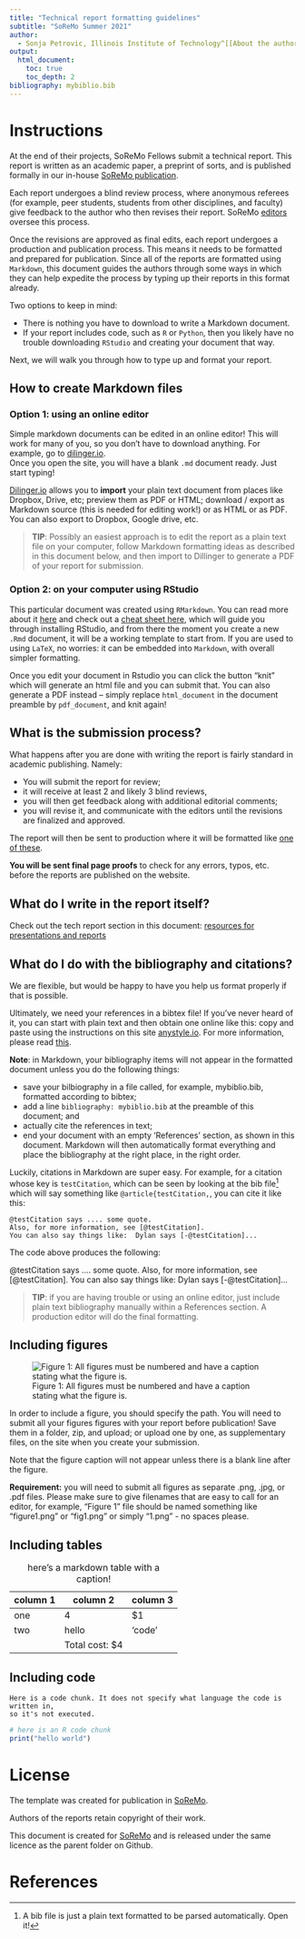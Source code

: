 ```yaml
---
title: "Technical report formatting guidelines" 
subtitle: "SoReMo Summer 2021"
author: 
  - Sonja Petrovic, Illinois Institute of Technology^[[About the author](http://www.sonjapetrovicstats.com).] 
output: 
  html_document:
    toc: true
    toc_depth: 2
bibliography: mybiblio.bib
---
```



# Instructions 

At the end of their projects, SoReMo Fellows submit a technical report. This report is written as an academic paper, a preprint of sorts, and is published formally in our in-house [SoReMo publication](http://journals.library.iit.edu/index.php/Soremo/). 

Each report undergoes a blind review process, where anonymous referees (for example, peer students, students from other disciplines, and faculty) give feedback to the author who then revises their report. SoReMo [editors](http://journals.library.iit.edu/index.php/Soremo/about/editorialTeam) oversee this process. 

Once the revisions are approved as final edits, each report undergoes a production and publication process. This means it needs to be formatted and prepared for publication. Since all of the reports are formatted using `Markdown`, this document guides the authors through some ways in which they can help expedite the process by typing up their reports in this format already. 

Two options to keep in mind: 

* There is nothing you have to download to write a Markdown document.
* If your report includes code, such as `R` or `Python`, then you likely have no trouble downloading `RStudio` and creating your document that way. 

Next, we will walk you through how to type up and format your report. 


## How to create Markdown files

### Option 1: using an online editor

Simple markdown documents can be edited in an online editor! This will work for many of you, so you don't have to download anything. 
For example, go to [dilinger.io](https://dillinger.io/).  
Once you open the site, you will have a blank `.md` document ready. Just start typing!  

[Dilinger.io](https://dillinger.io/) allows you to **import** your plain text document from places like Dropbox, Drive, etc; preview them as PDF or HTML;  download / export as Markdown source (this is needed for editing work!) or as HTML or as PDF. You can also export to Dropbox, Google drive, etc. 

> **TIP**: Possibly an easiest approach is to  edit the report  as a plain text file on your computer, follow Markdown formatting ideas as described in this document below, and then  import to Dillinger to generate a PDF of your report for submission. 



### Option 2: on your computer using RStudio

This particular document  was created using `RMarkdown`. You can read more about it [here](https://www.markdownguide.org/getting-started/) and check out a [cheat sheet here](https://rstudio.com/wp-content/uploads/2015/02/rmarkdown-cheatsheet.pdf), which will guide you through installing RStudio, and from there the moment you create  a new `.Rmd` document, it will be a  working template to start from.  If you are used to using `LaTeX`, no worries: it can be embedded into `Markdown`, with overall simpler formatting. 

Once you edit your document in Rstudio you can click the button "knit" which will generate an html file and you can submit that. You can also generate a PDF instead -- simply replace `  html_document` in the document preamble by `pdf_document`, and knit again! 



## What is the submission process? 

What happens after you are done with writing the report is fairly standard in academic publishing. Namely: 

* You will submit the report for review;
* it will receive at least 2 and likely 3 blind reviews, 
* you will then get feedback along with additional editorial comments; 
* you will revise it, and communicate with the editors until the revisions are finalized and approved. 

The report will then be sent to production where it will be formatted like [one of these](http://soremo.library.iit.edu/index.php/Soremo/issue/current). 

**You will be sent final page proofs** to check for any errors, typos, etc. before the reports are published on the website. 

## What do I write in the report itself? 

 Check out the tech report section in this document: [resources for presentations and reports](https://htmlpreview.github.io/?https://github.com/Sondzus/SoReMo/blob/main/SoReMo-ResourcesForFellows.html)

## What do I do with the bibliography and citations? 

We are flexible, but would be happy to have you help us format properly if that is possible. 

Ultimately, we need your references in a  bibtex file! If you've never heard of it, you can start with plain text and then obtain one online like this: copy and paste using the instructions on this site [anystyle.io](https://anystyle.io/). For more information, please read  [this](https://update.lib.berkeley.edu/2018/02/07/extracting-references-from-an-already-created-bibliography/). 

**Note**: in Markdown, your bibliography items will not appear in the formatted document unless you do the following things:

* save your bilbiography in a file called, for example, mybiblio.bib, formatted according to bibtex; 
* add a line `bibliography: mybiblio.bib` at the preamble of this document; and 
* actually cite the references in text;
* end your document with an empty 'References' section, as shown in this document. Markdown will then automatically format everything and place the bibliography at the right place, in the right order. 

Luckily, citations in Markdown are super easy. For example, for a citation whose key is `testCitation`, which can be seen by looking at the bib file^[A bib file is just a plain text formatted to be parsed automatically. Open it!] which will say something like `@article{testCitation,`, you can cite it like this:

```
@testCitation says .... some quote. 
Also, for more information, see [@testCitation]. 
You can also say things like:  Dylan says [-@testCitation]...
``` 
The code above produces the following: 
 
@testCitation says .... some quote. 
Also, for more information, see [@testCitation]. 
You can also say things like:  Dylan says [-@testCitation]...

> **TIP**: if you are having trouble or using an online editor, just include plain text bibliography manually within a References section. A production editor will do the final formatting. 

## Including figures

![Figure 1: All figures must be numbered and have a caption stating what the figure is.](https://lh6.googleusercontent.com/qASfH3XFRA2YGxTWzLs2XrjtMa7j5YzLdTXksZ80IDMqCkvpNc8RjfGbZcRwMk4Mm28Ftu_nJIQgafZJqRFhbi1XNY0qbQrhD3VeBJ5J6E6G-nKl=w1280)

In order to include a figure, you should specify the path.
You will need to submit all your figures figures with your report before publication! Save them in a folder, zip, and upload; or upload one by one, as supplementary files,  on the site when you create your submission. 

Note that the figure caption will not appear unless there is a blank line after the figure. 

**Requirement:** you will need to submit all  figures as  separate .png, .jpg, or .pdf files. Please make sure to give filenames that are easy to call for an editor, for example, "Figure 1" file should be named something like "figure1.png" or "fig1.png" or simply "1.png" - no spaces please. 

## Including tables 

| column 1 | column 2| column 3|
|---|---|---|
|one| 4 | $1 |
|two | hello| 'code'| 
|| Total cost: $4||
  : here's a markdown table with a  caption! 


## Including code

```
Here is a code chunk. It does not specify what language the code is written in,
so it's not executed.
```

```r
# here is an R code chunk
print("hello world")  
```


# License

The template was created for publication in [SoReMo](http://journals.library.iit.edu/index.php/Soremo/). 

Authors of the reports retain copyright of their work. 

This document is created  for [SoReMo](www.soremo.org) and is released under the same licence as the parent folder on Github. 


    
# References 

